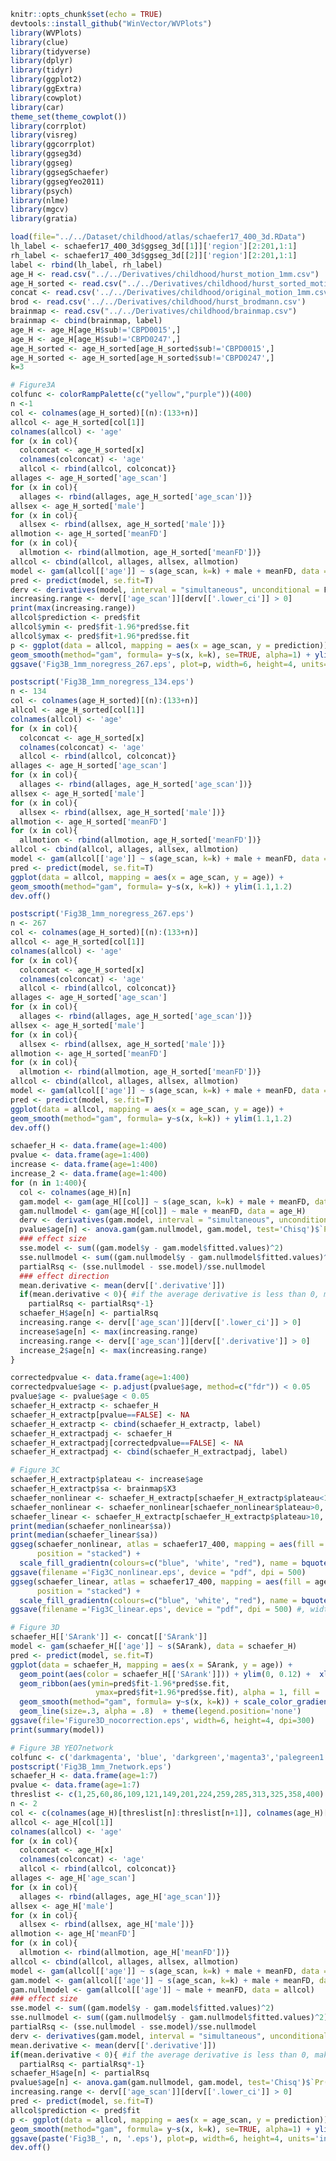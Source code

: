 ```r
knitr::opts_chunk$set(echo = TRUE)
devtools::install_github("WinVector/WVPlots")
library(WVPlots)
library(clue)
library(tidyverse)
library(dplyr)
library(tidyr)
library(ggplot2)
library(ggExtra)
library(cowplot)
library(car)
theme_set(theme_cowplot())
library(corrplot)
library(visreg)
library(ggcorrplot)
library(ggseg3d)
library(ggseg)
library(ggsegSchaefer)
library(ggsegYeo2011)
library(psych)
library(nlme)
library(mgcv)
library(gratia)

load(file="../../Dataset/childhood/atlas/schaefer17_400_3d.RData")
lh_label <- schaefer17_400_3d$ggseg_3d[[1]]['region'][2:201,1:1]
rh_label <- schaefer17_400_3d$ggseg_3d[[2]]['region'][2:201,1:1]
label <- rbind(lh_label, rh_label)
age_H <- read.csv("../../Derivatives/childhood/hurst_motion_1mm.csv")   
age_H_sorted <- read.csv("../../Derivatives/childhood/hurst_sorted_motion_1mm.csv")
concat <- read.csv('../../Derivatives/childhood/original_motion_1mm.csv')
brod <- read.csv('../../Derivatives/childhood/hurst_brodmann.csv')
brainmap <- read.csv("../../Derivatives/childhood/brainmap.csv") 
brainmap <- cbind(brainmap, label)
age_H <- age_H[age_H$sub!='CBPD0015',]
age_H <- age_H[age_H$sub!='CBPD0247',]
age_H_sorted <- age_H_sorted[age_H_sorted$sub!='CBPD0015',]
age_H_sorted <- age_H_sorted[age_H_sorted$sub!='CBPD0247',]
k=3
```

```r
# Figure3A
colfunc <- colorRampPalette(c("yellow","purple"))(400)
n <-1
col <- colnames(age_H_sorted)[(n):(133+n)]
allcol <- age_H_sorted[col[1]]
colnames(allcol) <- 'age'
for (x in col){
  colconcat <- age_H_sorted[x]
  colnames(colconcat) <- 'age'
  allcol <- rbind(allcol, colconcat)}
allages <- age_H_sorted['age_scan']
for (x in col){
  allages <- rbind(allages, age_H_sorted['age_scan'])}
allsex <- age_H_sorted['male']
for (x in col){
  allsex <- rbind(allsex, age_H_sorted['male'])}
allmotion <- age_H_sorted['meanFD']
for (x in col){
  allmotion <- rbind(allmotion, age_H_sorted['meanFD'])}
allcol <- cbind(allcol, allages, allsex, allmotion)
model <- gam(allcol[['age']] ~ s(age_scan, k=k) + male + meanFD, data = allcol)
pred <- predict(model, se.fit=T)
derv <- derivatives(model, interval = "simultaneous", unconditional = F)
increasing.range <- derv[['age_scan']][derv[['.lower_ci']] > 0]
print(max(increasing.range))
allcol$prediction <- pred$fit
allcol$ymin <- pred$fit-1.96*pred$se.fit
allcol$ymax <- pred$fit+1.96*pred$se.fit
p <- ggplot(data = allcol, mapping = aes(x = age_scan, y = prediction)) +
geom_smooth(method="gam", formula= y~s(x, k=k), se=TRUE, alpha=1) + ylim(1.0,1.2)
ggsave('Fig3B_1mm_noregress_267.eps', plot=p, width=6, height=4, units='in', dpi=300)#, device="eps")

postscript('Fig3B_1mm_noregress_134.eps')
n <- 134
col <- colnames(age_H_sorted)[(n):(133+n)]
allcol <- age_H_sorted[col[1]]
colnames(allcol) <- 'age'
for (x in col){
  colconcat <- age_H_sorted[x]
  colnames(colconcat) <- 'age'
  allcol <- rbind(allcol, colconcat)}
allages <- age_H_sorted['age_scan']
for (x in col){
  allages <- rbind(allages, age_H_sorted['age_scan'])}
allsex <- age_H_sorted['male']
for (x in col){
  allsex <- rbind(allsex, age_H_sorted['male'])}
allmotion <- age_H_sorted['meanFD']
for (x in col){
  allmotion <- rbind(allmotion, age_H_sorted['meanFD'])}
allcol <- cbind(allcol, allages, allsex, allmotion)
model <- gam(allcol[['age']] ~ s(age_scan, k=k) + male + meanFD, data = allcol)
pred <- predict(model, se.fit=T)
ggplot(data = allcol, mapping = aes(x = age_scan, y = age)) +
geom_smooth(method="gam", formula= y~s(x, k=k)) + ylim(1.1,1.2)
dev.off()

postscript('Fig3B_1mm_noregress_267.eps')
n <- 267
col <- colnames(age_H_sorted)[(n):(133+n)]
allcol <- age_H_sorted[col[1]]
colnames(allcol) <- 'age'
for (x in col){
  colconcat <- age_H_sorted[x]
  colnames(colconcat) <- 'age'
  allcol <- rbind(allcol, colconcat)}
allages <- age_H_sorted['age_scan']
for (x in col){
  allages <- rbind(allages, age_H_sorted['age_scan'])}
allsex <- age_H_sorted['male']
for (x in col){
  allsex <- rbind(allsex, age_H_sorted['male'])}
allmotion <- age_H_sorted['meanFD']
for (x in col){
  allmotion <- rbind(allmotion, age_H_sorted['meanFD'])}
allcol <- cbind(allcol, allages, allsex, allmotion)
model <- gam(allcol[['age']] ~ s(age_scan, k=k) + male + meanFD, data = allcol)
pred <- predict(model, se.fit=T)
ggplot(data = allcol, mapping = aes(x = age_scan, y = age)) +
geom_smooth(method="gam", formula= y~s(x, k=k)) + ylim(1.1,1.2)
dev.off()
```

```r
schaefer_H <- data.frame(age=1:400)
pvalue <- data.frame(age=1:400)
increase <- data.frame(age=1:400)
increase_2 <- data.frame(age=1:400)
for (n in 1:400){
  col <- colnames(age_H)[n]
  gam.model <- gam(age_H[[col]] ~ s(age_scan, k=k) + male + meanFD, data = age_H)
  gam.nullmodel <- gam(age_H[[col]] ~ male + meanFD, data = age_H)
  derv <- derivatives(gam.model, interval = "simultaneous", unconditional = F)
  pvalue$age[n] <- anova.gam(gam.nullmodel, gam.model, test='Chisq')$`Pr(>Chi)`[2]
  ### effect size
  sse.model <- sum((gam.model$y - gam.model$fitted.values)^2)
  sse.nullmodel <- sum((gam.nullmodel$y - gam.nullmodel$fitted.values)^2)
  partialRsq <- (sse.nullmodel - sse.model)/sse.nullmodel
  ### effect direction
  mean.derivative <- mean(derv[['.derivative']])
  if(mean.derivative < 0){ #if the average derivative is less than 0, make the effect size estimate negative
    partialRsq <- partialRsq*-1}
  schaefer_H$age[n] <- partialRsq
  increasing.range <- derv[['age_scan']][derv[['.lower_ci']] > 0]
  increase$age[n] <- max(increasing.range)
  increasing.range <- derv[['age_scan']][derv[['.derivative']] > 0]
  increase_2$age[n] <- max(increasing.range)
}
```

```r
correctedpvalue <- data.frame(age=1:400)
correctedpvalue$age <- p.adjust(pvalue$age, method=c("fdr")) < 0.05
pvalue$age <- pvalue$age < 0.05
schaefer_H_extractp <- schaefer_H
schaefer_H_extractp[pvalue==FALSE] <- NA
schaefer_H_extractp <- cbind(schaefer_H_extractp, label)
schaefer_H_extractpadj <- schaefer_H
schaefer_H_extractpadj[correctedpvalue==FALSE] <- NA
schaefer_H_extractpadj <- cbind(schaefer_H_extractpadj, label)
```

```r
# Figure 3C
schaefer_H_extractp$plateau <- increase$age
schaefer_H_extractp$sa <- brainmap$X3
schaefer_nonlinear <- schaefer_H_extractp[schaefer_H_extractp$plateau<10, ]
schaefer_nonlinear <- schaefer_nonlinear[schaefer_nonlinear$plateau>0, ]
schaefer_linear <- schaefer_H_extractp[schaefer_H_extractp$plateau>10, ]
print(median(schaefer_nonlinear$sa))
print(median(schaefer_linear$sa))
ggseg(schaefer_nonlinear, atlas = schaefer17_400, mapping = aes(fill = age),
      position = "stacked") +
  scale_fill_gradientn(colours=c("blue", 'white', "red"), name = bquote(age_effect), values = scales::rescale(c(-0.5, -0.05, 0, 0.05, 0.5)), limit=c(-0.1, 0.1)) + theme_brain(text.size=16)
ggsave(filename ='Fig3C_nonlinear.eps', device = "pdf", dpi = 500)
ggseg(schaefer_linear, atlas = schaefer17_400, mapping = aes(fill = age),
      position = "stacked") +
  scale_fill_gradientn(colours=c("blue", 'white', "red"), name = bquote(age_effect), values = scales::rescale(c(-0.5, -0.05, 0, 0.05, 0.5)), limit=c(-0.1, 0.1)) + theme_brain(text.size=16)
ggsave(filename ='Fig3C_linear.eps', device = "pdf", dpi = 500) #, width = .5 , height = .5
```

```r
# Figure 3D
schaefer_H[['SArank']] <- concat[['SArank']]
model <- gam(schaefer_H[['age']] ~ s(SArank), data = schaefer_H)
pred <- predict(model, se.fit=T)
ggplot(data = schaefer_H, mapping = aes(x = SArank, y = age)) +
  geom_point(aes(color = schaefer_H[['SArank']])) + ylim(0, 0.12) +  xlim(0, 400) +
  geom_ribbon(aes(ymin=pred$fit-1.96*pred$se.fit,
                   ymax=pred$fit+1.96*pred$se.fit), alpha = 1, fill = 'gray') +
  geom_smooth(method="gam", formula= y~s(x, k=k)) + scale_color_gradient(low='yellow', high='purple') +
  geom_line(size=.3, alpha = .8)  + theme(legend.position='none')
ggsave(file='Figure3D_nocorrection.eps', width=6, height=4, dpi=300)
print(summary(model))
```

```r
# Figure 3B YEO7network
colfunc <- c('darkmagenta', 'blue', 'darkgreen','magenta3','palegreen1',  'orange','red')
postscript('Fig3B_1mm_7network.eps')
schaefer_H <- data.frame(age=1:7)
pvalue <- data.frame(age=1:7)
threslist <- c(1,25,60,86,109,121,149,201,224,259,285,313,325,358,400)
n <- 2
col <- c(colnames(age_H)[threslist[n]:threslist[n+1]], colnames(age_H)[threslist[n+7]:threslist[n+8]])
allcol <- age_H[col[1]]
colnames(allcol) <- 'age'
for (x in col){
  colconcat <- age_H[x]
  colnames(colconcat) <- 'age'
  allcol <- rbind(allcol, colconcat)}
allages <- age_H['age_scan']
for (x in col){
  allages <- rbind(allages, age_H['age_scan'])}
allsex <- age_H['male']
for (x in col){
  allsex <- rbind(allsex, age_H['male'])}
allmotion <- age_H['meanFD']
for (x in col){
  allmotion <- rbind(allmotion, age_H['meanFD'])}
allcol <- cbind(allcol, allages, allsex, allmotion)
model <- gam(allcol[['age']] ~ s(age_scan, k=k) + male + meanFD, data = allcol)
gam.model <- gam(allcol[['age']] ~ s(age_scan, k=k) + male + meanFD, data = allcol)
gam.nullmodel <- gam(allcol[['age']] ~ male + meanFD, data = allcol)
### effect size
sse.model <- sum((gam.model$y - gam.model$fitted.values)^2)
sse.nullmodel <- sum((gam.nullmodel$y - gam.nullmodel$fitted.values)^2)
partialRsq <- (sse.nullmodel - sse.model)/sse.nullmodel
derv <- derivatives(gam.model, interval = "simultaneous", unconditional = F)
mean.derivative <- mean(derv[['.derivative']])
if(mean.derivative < 0){ #if the average derivative is less than 0, make the effect size estimate negative
  partialRsq <- partialRsq*-1}
schaefer_H$age[n] <- partialRsq
pvalue$age[n] <- anova.gam(gam.nullmodel, gam.model, test='Chisq')$`Pr(>Chi)`[2]
increasing.range <- derv[['age_scan']][derv[['.lower_ci']] > 0]
pred <- predict(model, se.fit=T)
allcol$prediction <- pred$fit
p <- ggplot(data = allcol, mapping = aes(x = age_scan, y = prediction)) +
geom_smooth(method="gam", formula= y~s(x, k=k), se=TRUE, alpha=1) + ylim(0.95,1.25) + xlim(4,11)
ggsave(paste('Fig3B_', n, '.eps'), plot=p, width=6, height=4, units='in', dpi=300)
dev.off()
```